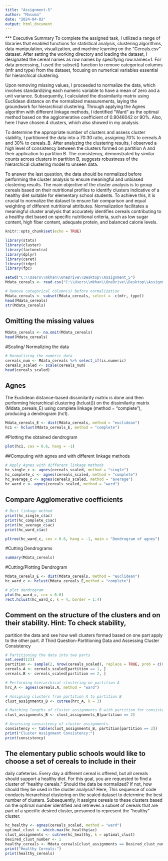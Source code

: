 ---
title: "Assignment-5"
author: "Masuma"
date: "2024-04-02"
output: html_document
---
*** Executive Summary
To complete the assigned task, I utilized a range of libraries that enabled functions for statistical analysis, clustering algorithms, data manipulation, visualization, and machine learning on the "Cereals.csv" dataset. After setting the working directory and loading the dataset, I designated the cereal names as row names by specifying row.names=1. For data processing, I used the subset() function to remove categorical columns (mfr and type) from the dataset, focusing on numerical variables essential for hierarchical clustering.

Upon removing missing values, I proceeded to normalize the data, which involves standardizing each numeric variable to have a mean of zero and a unit variance. Subsequently, I calculated the dissimilarity matrix using Euclidean distance on the normalized measurements, laying the groundwork for hierarchical clustering. Through applying the Agnes algorithm with different linkage methods, I identified "Ward" as the optimal method based on the agglomerative coefficient of 0.9046042 or 90%. Also, here I have chosen 4 clusters, which also showed in my analysis.

To determine the appropriate number of clusters and assess cluster stability, I partitioned the data into a 70:30 ratio, assigning 70% to cereals.A and 30% to cereals_B. After analyzing the clustering results, I observed a high level of consistency between the clusters formed on partition A and their application to partition B. The consistency, demonstrated by similar counts across clusters in partition B, suggests robustness of the hierarchical clustering model to unseen data.

To answer the last question, the data should be normalized before performing the cluster analysis to ensure meaningful and unbiased clustering results. The main objective of the cluster analysis is to group cereals based on their nutritional profiles to identify clusters indicative of a healthy diet suitable for elementary school students. To achieve this, it is crucial to normalize the dataset to ensure fair comparison and equal weighting of different nutritional attributes. Normalization facilitates a meaningful cluster analysis that accurately identifies cereals contributing to a healthy diet based on specific nutritional criteria, such as low sugar content, high fiber content, adequate protein, and balanced calorie levels.


```{r setup, include=FALSE}
knitr::opts_chunk$set(echo = TRUE)
```

```{r}
library(stats)
library(cluster)
library(factoextra)
library(dplyr)
library(caret)
library(tidyr)
library(fpc)
```


```{r}
setwd("C:\\Users\\mkhan\\OneDrive\\Desktop\\Assignment_5")
Mdata_cereals <- read.csv("C:\\Users\\mkhan\\OneDrive\\Desktop\\Assignment_5\\Cereals.csv", row.names = 1)

```


```{r}
# Remove categorical column(s) before normalization
Mdata_cereals <- subset(Mdata_cereals, select = -c(mfr, type))
head(Mdata_cereals)
str(Mdata_cereals)
```

## Omitting the missing values
```{r}
Mdata_cereals <- na.omit(Mdata_cereals)
head(Mdata_cereals)
```

#Scaling/ Normalizing the data
```{r}
# Normalizing the numeric data
cereals_num <- Mdata_cereals %>% select_if(is.numeric)
cereals_scaled <- scale(cereals_num)
head(cereals_scaled)
```

## Agnes
The Euclidean distance-based dissimilarity matrix is done and then performing hierarchical clustering (hclust()) on the dissimilarity matrix (Mdata_cereals_E) using complete linkage (method = "complete"), producing a dendrogram (hc1).
```{r}
Mdata_cereals_E <- dist(Mdata_cereals, method = "euclidean")  
hc1 <- hclust(Mdata_cereals_E, method = "complete") 
```

#Plotting the obtained dendrogram
```{r}
plot(hc1, cex = 0.6, hang = -1)
```

##Computing with agnes and with different linkage methods
```{r}
# Apply Agnes with different linkage methods
hc_single_c <- agnes(cereals_scaled, method = "single")
hc_complete_c <- agnes(cereals_scaled, method = "complete")
hc_average_c <- agnes(cereals_scaled, method = "average")
hc_ward_c <- agnes(cereals_scaled, method = "ward")
```

## Compare Agglomerative coefficients
```{r}
# Best linkage method
print(hc_single_c$ac)
print(hc_complete_c$ac)
print(hc_average_c$ac)
print(hc_ward_c$ac)
```

```{r}
pltree(hc_ward_c, cex = 0.6, hang = -1, main = "Dendrogram of agnes")
```

#Cutting Dendrograms
```{r}
summary(Mdata_cereals)
```

#Cutting/Plotting Dendrogram
```{r}
Mdata_cereals_E <- dist(Mdata_cereals, method = "euclidean") 
hc_ward_c <- hclust(Mdata_cereals_E,method = "complete")

# plot dendrogram
plot(hc_ward_c, cex = 0.6)
rect.hclust(hc_ward_c, k = 4, border = 1:4)
```

##  Comment on the structure of the clusters and on their stability. Hint: To check stability, 
partition the data and see how well clusters formed based on one part apply to the other 
part.
# Third Question-Partitioning Data and Assessing Cluster Consistency

```{r}
# Partitioning the data into two parts
set.seed(123) 
partition <- sample(2, nrow(cereals_scaled), replace = TRUE, prob = c(0.7, 0.3))
cereals.A <- cereals_scaled[partition == 1, ]
cereals.B <- cereals_scaled[partition == 2, ]

```

```{r}
# Performing hierarchical clustering on partition A
hrc_A <- agnes(cereals.A, method = "ward")

# Assigning clusters from partition A to partition B
clust_assignments_B <- cutree(hrc_A, k = 3)

# Matching lengths of cluster_assignments_B with partition for consistency check
clust_assignments_B <- clust_assignments_B[partition == 2]

# Assessing consistency of cluster assignments
consistency <- table(clust_assignments_B, partition[partition == 2])
print("Cluster Assignment Consistency:")
print(consistency)
```

##  The elementary public schools would like to choose a set of cereals to include in their 
daily cafeterias. Every day a different cereal is offered, but all cereals should support a 
healthy diet. For this goal, you are requested to find a cluster of “healthy cereals.” 
Should the data be normalized? If not, how should they be used in the cluster analysis?
Here, This sequence of code conducts hierarchical clustering on the scaled dataset to determine the best number of clusters. Subsequently, it assigns cereals to these clusters based on the optimal number identified and retrieves a subset of cereals that are part of a specific desired cluster, presumed to represent the "healthy" cluster.

```{r}
hc_healthy <- agnes(cereals_scaled, method = "ward")
optimal_clust <- which.max(hc_healthy$ac)
clust_assignments <- cutree(hc_healthy, k = optimal_clust)
Desired_clust_number <- 1
healthy_cereals <- Mdata_cereals[clust_assignments == Desired_clust_number, ]
print("Healthy Cereals:")
print(healthy_cereals)
```

